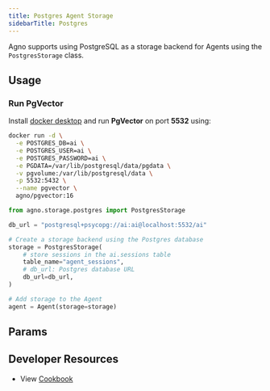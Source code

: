 ```yaml
---
title: Postgres Agent Storage
sidebarTitle: Postgres
---
```


Agno supports using PostgreSQL as a storage backend for Agents using the `PostgresStorage` class.

## Usage

### Run PgVector

Install [docker desktop](https://docs.docker.com/desktop/install/mac-install/) and run **PgVector** on port **5532** using:

```bash
docker run -d \
  -e POSTGRES_DB=ai \
  -e POSTGRES_USER=ai \
  -e POSTGRES_PASSWORD=ai \
  -e PGDATA=/var/lib/postgresql/data/pgdata \
  -v pgvolume:/var/lib/postgresql/data \
  -p 5532:5432 \
  --name pgvector \
  agno/pgvector:16
```

```python postgres_storage_for_agent.py
from agno.storage.postgres import PostgresStorage

db_url = "postgresql+psycopg://ai:ai@localhost:5532/ai"

# Create a storage backend using the Postgres database
storage = PostgresStorage(
    # store sessions in the ai.sessions table
    table_name="agent_sessions",
    # db_url: Postgres database URL
    db_url=db_url,
)

# Add storage to the Agent
agent = Agent(storage=storage)
```

## Params

<Snippet file="storage-postgres-params.mdx" />

## Developer Resources

- View [Cookbook](https://github.com/agno-agi/agno/blob/main/cookbook/storage/postgres_storage/postgres_storage_for_agent.py)

